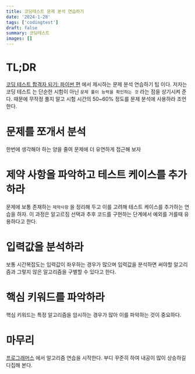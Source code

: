 ```yaml
---
title: 코딩테스트 문제 분석 연습하기
date: '2024-1-28'
tags: ['codingtest']
draft: false
summary: 코딩테스트
images: []
---
```


# TL;DR

[코딩 테스트 합격자 되기: 파이썬 편](https://product.kyobobook.co.kr/detail/S000210881884) 에서 제시하는 문제 분석 연습하기 팁 이다. 저자는 코딩 테스트 는 단순한 시험이 아닌 `문제 풀이 능력을 확인하는 것` 라는 점을 상기시켜 준다. 때문에 무작정 풀지 말고 시험 시간의 50~60% 정도를 문제 분석에 사용하라 조언한다.

# 문제를 쪼개서 분석

한번에 생각해야 하는 양을 줄여 문제에 더 유연하게 접근해 보자

# 제약 사항을 파악하고 테스트 케이스를 추가하라

문제에 보통 존재하는 `제약사항` 을 정리해 두고 이를 고려해 테스트 케이스를 추가하는 연습을 하자. 이 과정은 알고르짐 선택과 추후 코드를 구현하는 단계에서 예외를 거를때 유용하다고 한다.

# 입력값을 분석하라

보통 시간복잡도는 입력값이 좌우하는 경우가 많으며 입력값을 분석하면 써야할 알고리즘과 그렇지 않은 알고리즘을 구별할 수 있다고 한다.

# 핵심 키워드를 파악하라

핵심 키워드는 특정 알고리즘을 암시하는 경우가 많아 이를 파악하는 것이 중요하다.

# 마무리

[프로그래머스](https://programmers.co.kr/) 에서 알고리즘 연습을 시작한다. 부디 꾸준히 하여 내공이 많이 상승하길 다집해 본다.
